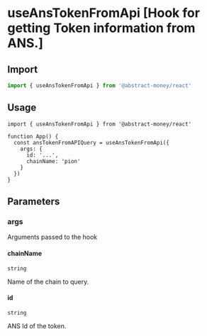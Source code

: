 
# useAnsTokenFromApi [Hook for getting Token information from ANS.]

## Import

```ts twoslash 
import { useAnsTokenFromApi } from '@abstract-money/react'
```

## Usage

```tsx twoslash [index.tsx]
import { useAnsTokenFromApi } from '@abstract-money/react'

function App() {
  const ansTokenFromAPIQuery = useAnsTokenFromApi({
    args: {
      id: '...',
      chainName: 'pion'
    }
  })
}
```

## Parameters

### args

Arguments passed to the hook

#### chainName

`string`

Name of the chain to query.

#### id

`string`

ANS Id of the token.

<ParameterExtraSnippet />
<ParameterQuerySnippet />
